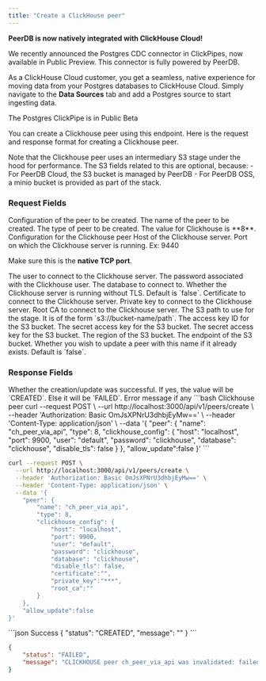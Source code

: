 ```yaml
---
title: "Create a ClickHouse peer"
---
```


<Note>
<b>PeerDB is now natively integrated with ClickHouse Cloud!</b>

We recently announced the Postgres CDC connector in ClickPipes, now available in Public Preview.
This connector is fully powered by PeerDB.

As a ClickHouse Cloud customer, you get a seamless, native experience for moving data from your Postgres databases to ClickHouse Cloud. Simply navigate to the **Data Sources** tab and add a Postgres source to start ingesting data.

The Postgres ClickPipe is in Public Beta
</Note>

You can create a Clickhouse peer using this endpoint. Here is the request and response format for creating a Clickhouse peer.

<Info>
Note that the Clickhouse peer uses an intermediary S3 stage under the hood for performance. The S3 fields related to this are optional, because:
- For PeerDB Cloud, the S3 bucket is managed by PeerDB
- For PeerDB OSS, a minio bucket is provided as part of the stack.
</Info>

### Request Fields
<ParamField path="peer" type="object" required>
Configuration of the peer to be created.
</ParamField>

<Expandable title="peer">
<ParamField path="name" type="string" required>
The name of the peer to be created.
</ParamField>

<ParamField path="type" type="8" required>
The type of peer to be created. The value for Clickhouse is **8**.
</ParamField>

<ParamField path="clickhouse_config" type="object" required>
Configuration for the Clickhouse peer
</ParamField>

<Expandable title="clickhouse_config">
<ParamField path="host" type="string" required>
Host of the Clickhouse server.
</ParamField>

<ParamField path="port" type="number" required>
Port on which the Clickhouse server is running. Ex: 9440

Make sure this is the **native TCP port**.
</ParamField>

<ParamField path="user" type="string" required>
The user to connect to the Clickhouse server.
</ParamField>

<ParamField path="password" type="string" required>
The password associated with the Clickhouse user.
</ParamField>

<ParamField path="database" type="string" required>
The database to connect to.
</ParamField>

<ParamField path="disable_tls" type="boolean">
Whether the Clickhouse server is running without TLS. Default is `false`.
</ParamField>

<ParamField path="certificate" type="string">
Certificate to connect to the Clickhouse server.
</ParamField>

<ParamField path="private_key" type="string">
Private key to connect to the Clickhouse server.
</ParamField>

<ParamField path="root_ca" type="string">
Root CA to connect to the Clickhouse server.
</ParamField>

<ParamField path="s3_path" type="string">
The S3 path to use for the stage. It is of the form `s3://bucket-name/path`.
</ParamField>

<ParamField path="access_key_id" type="string">
The access key ID for the S3 bucket.
</ParamField>

<ParamField path="secret_access_key" type="string">
The secret access key for the S3 bucket.
</ParamField>

<ParamField path="secret_access_key" type="string">
The secret access key for the S3 bucket.
</ParamField>

<ParamField path="region" type="string">
The region of the S3 bucket.
</ParamField>

<ParamField path="endpoint" type="string">
The endpoint of the S3 bucket.
</ParamField>

</Expandable>
</Expandable>
<ParamField path="allow_update" type="boolean">
Whether you wish to update a peer with this name if it already exists. Default is `false`.
</ParamField>

### Response Fields
<ParamField path="status" type="CREATED|FAILED">
Whether the creation/update was successful. If yes, the value will be `CREATED`. Else it will be `FAILED`.
</ParamField>

<ParamField path="message" type="string">
Error message if any
</ParamField>

<RequestExample>
```bash Clickhouse peer
curl --request POST \
  --url http://localhost:3000/api/v1/peers/create \
  --header 'Authorization: Basic OmJsXPNrU3dhbjEyMw==' \
  --header 'Content-Type: application/json' \
  --data '{
	"peer": {
		"name": "ch_peer_via_api",
		"type": 8,
		"clickhouse_config": {
			"host": "localhost",
			"port": 9900,
			"user": "default",
			"password": "clickhouse",
			"database": "clickhouse",
			"disable_tls": false
		}
	},
	"allow_update":false
}'
```


```bash Clickhouse peer with cert auth
curl --request POST \
  --url http://localhost:3000/api/v1/peers/create \
  --header 'Authorization: Basic OmJsXPNrU3dhbjEyMw==' \
  --header 'Content-Type: application/json' \
  --data '{
	"peer": {
		"name": "ch_peer_via_api",
		"type": 8,
		"clickhouse_config": {
			"host": "localhost",
			"port": 9900,
			"user": "default",
			"password": "clickhouse",
			"database": "clickhouse",
			"disable_tls": false,
			"certificate":"",
			"private_key":"***",
			"root_ca":""
		}
	},
	"allow_update":false
}'
```
</RequestExample>

<ResponseExample>
```json Success
{
	"status": "CREATED",
	"message": ""
}
```

```json Clickhouse error
{
	"status": "FAILED",
	"message": "CLICKHOUSE peer ch_peer_via_api was invalidated: failed to open connection to Clickhouse peer: failed to ping to Clickhouse peer: dial tcp [::1]:9900: connect: connection refused"
}
```
</ResponseExample>